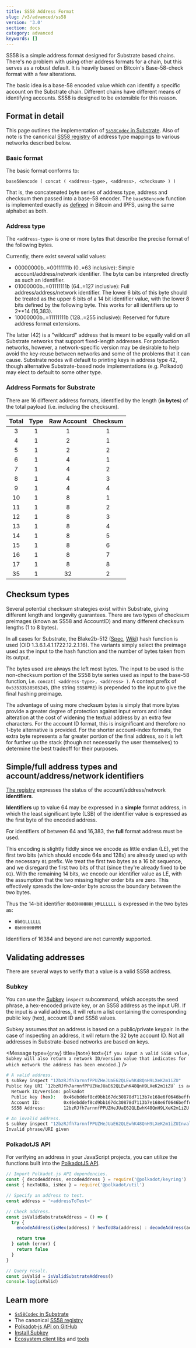 ```yaml
---
title: SS58 Address Format
slug: /v3/advanced/ss58
version: '3.0'
section: docs
category: advanced
keywords: []
---
```


SS58 is a simple address format designed for Substrate based chains.
There's no problem with using other address formats for a chain, but this serves as a robust default.
It is heavily based on Bitcoin's Base-58-check format with a few alterations.

The basic idea is a base-58 encoded value which can identify a specific account on the Substrate chain.
Different chains have different means of identifying accounts.
SS58 is designed to be extensible for this reason.

## Format in detail

This page outlines the implementation of [`Ss58Codec` in Substrate](https://paritytech.github.io/substrate/master/sp_core/crypto/trait.Ss58Codec.html).
Also of note is the canonical [SS58 registry](https://github.com/paritytech/ss58-registry) of address type mappings to various networks described below.

### Basic format

The basic format conforms to:

```text
base58encode ( concat ( <address-type>, <address>, <checksum> ) )
```

That is, the concatenated byte series of address type, address and checksum then passed into a base-58 encoder.
The `base58encode` function is implemented exactly as [defined](https://en.wikipedia.org/wiki/Base58) in Bitcoin and IPFS, using the same alphabet as both.

### Address type

The `<address-type>` is one or more bytes that describe the precise format of the following bytes.

Currently, there exist several valid values:

- 00000000b..=00111111b (0..=63 inclusive): Simple account/address/network identifier.
  The byte can be interpreted directly as such an identifier.
- 01000000b..=01111111b (64..=127 inclusive): Full address/address/network identifier.
  The lower 6 bits of this byte should be treated as the upper 6 bits of a 14 bit identifier value, with the lower 8 bits defined by the following byte.
  This works for all identifiers up to 2\*\*14 (16,383).
- 10000000b..=11111111b (128..=255 inclusive): Reserved for future address format extensions.

The latter (42) is a "wildcard" address that is meant to be equally valid on all Substrate networks that support fixed-length addresses.
For production networks, however, a network-specific version may be desirable to help avoid the key-reuse between networks and some of the problems that it can cause.
Substrate nodes will default to printing keys in address type 42, though alternative Substrate-based node implementations (e.g. Polkadot) may elect to default to some other type.

### Address Formats for Substrate

There are 16 different address formats, identified by the length (**in bytes**) of the total payload (i.e. including the checksum).

| Total | Type | Raw Account | Checksum |
| :---: | :--: | :---------: | :------: |
|   3   |  1   |      1      |    1     |
|   4   |  1   |      2      |    1     |
|   5   |  1   |      2      |    2     |
|   6   |  1   |      4      |    1     |
|   7   |  1   |      4      |    2     |
|   8   |  1   |      4      |    3     |
|   9   |  1   |      4      |    4     |
|  10   |  1   |      8      |    1     |
|  11   |  1   |      8      |    2     |
|  12   |  1   |      8      |    3     |
|  13   |  1   |      8      |    4     |
|  14   |  1   |      8      |    5     |
|  15   |  1   |      8      |    6     |
|  16   |  1   |      8      |    7     |
|  17   |  1   |      8      |    8     |
|  35   |  1   |     32      |    2     |

## Checksum types

Several potential checksum strategies exist within Substrate, giving different length and longevity guarantees.
There are two types of checksum preimages (known as SS58 and AccountID) and many different checksum lengths (1 to 8 bytes).

In all cases for Substrate, the Blake2b-512 ([Spec](https://datatracker.ietf.org/doc/html/rfc7693), [Wiki](<https://en.wikipedia.org/wiki/BLAKE_(hash_function)>)) hash function is used (OID 1.3.6.1.4.1.1722.12.2.1.16).
The variants simply select the preimage used as the input to the hash function and the number of bytes taken from its output.

The bytes used are always the left most bytes.
The input to be used is the non-checksum portion of the SS58 byte series used as input to the base-58 function, i.e. `concat( <address-type>, <address> )`.
A context prefix of `0x53533538505245`, (the string `SS58PRE`) is prepended to the input to give the final hashing preimage.

The advantage of using more checksum bytes is simply that more bytes provide a greater degree of protection against input errors and index alteration at the cost of widening the textual address by an extra few characters.
For the account ID format, this is insignificant and therefore no 1-byte alternative is provided.
For the shorter account-index formats, the extra byte represents a far greater portion of the final address, so it is left for further up the stack (though not necessarily the user themselves) to determine the best tradeoff for their purposes.

## Simple/full address types and account/address/network identifiers

[The registry](https://github.com/paritytech/ss58-registry) expresses the status of the account/address/network **identifiers**.

**Identifiers** up to value 64 may be expressed in a **simple** format address, in which the least significant byte (LSB) of the identifier value is expressed as the first byte of the encoded address.

For identifiers of between 64 and 16,383, the **full** format address must be used.

This encoding is slightly fiddly since we encode as little endian (LE), yet the first two bits (which should encode 64s and 128s) are already used up with the necessary `01` prefix.
We treat the first two bytes as a 16 bit sequence, and we disregard the first two bits of that (since they're already fixed to be `01`).
With the remaining 14 bits, we encode our identifier value as LE, with the assumption that the two missing higher order bits are zero.
This effectively spreads the low-order byte across the boundary between the two bytes.

Thus the 14-bit identifier `0b00HHHHHH_MMLLLLLL` is expressed in the two bytes as:

- `0b01LLLLLL`
- `0bHHHHHHMM`

Identifiers of 16384 and beyond are not currently supported.

## Validating addresses

There are several ways to verify that a value is a valid SS58 address.

### Subkey

You can use the [Subkey](/v3/tools/subkey) `inspect` subcommand, which accepts the seed phrase, a hex-encoded private key, or an SS58 address as the input URI.
If the input is a valid address, it will return a list containing the corresponding public key (hex), account ID and SS58 values.

Subkey assumes that an address is based on a public/private keypair.
In the case of inspecting an address, it will return the 32 byte account ID.
Not all addresses in Substrate-based networks are based on keys.

<Message
  type={`gray`}
  title={`Note`}
  text={`If you input a valid SS58 value, Subkey will also return a network ID/version value
that indicates for which network the address has been encoded.`}
/>

```bash
# A valid address.
$ subkey inspect "12bzRJfh7arnnfPPUZHeJUaE62QLEwhK48QnH9LXeK2m1iZU"
Public Key URI `12bzRJfh7arnnfPPUZHeJUaE62QLEwhK48QnH9LXeK2m1iZU` is account:
  Network ID/version: polkadot
  Public key (hex):   0x46ebddef8cd9bb167dc30878d7113b7e168e6f0646beffd77d69d39bad76b47a
  Account ID:         0x46ebddef8cd9bb167dc30878d7113b7e168e6f0646beffd77d69d39bad76b47a
  SS58 Address:       12bzRJfh7arnnfPPUZHeJUaE62QLEwhK48QnH9LXeK2m1iZU

# An invalid address.
$ subkey inspect "12bzRJfh7arnnfPPUZHeJUaE62QLEwhK48QnH9LXeK2m1iZUInvalidAddress"
Invalid phrase/URI given
```

### PolkadotJS API

For verifying an address in your JavaScript projects, you can utilize the functions built into the [PolkadotJS API](https://polkadot.js.org/docs/api/).

```javascript
// Import Polkadot.js API dependencies.
const { decodeAddress, encodeAddress } = require('@polkadot/keyring')
const { hexToU8a, isHex } = require('@polkadot/util')

// Specify an address to test.
const address = '<addressToTest>'

// Check address.
const isValidSubstrateAddress = () => {
  try {
    encodeAddress(isHex(address) ? hexToU8a(address) : decodeAddress(address))

    return true
  } catch (error) {
    return false
  }
}

// Query result.
const isValid = isValidSubstrateAddress()
console.log(isValid)
```

## Learn more

- [`Ss58Codec` in Substrate](https://paritytech.github.io/substrate/master/sp_core/crypto/trait.Ss58Codec.html)
- The canonical [SS58 registry](https://github.com/paritytech/ss58-registry)
- [Polkadot-js API on GitHub](https://github.com/polkadot-js/api)
- [Install Subkey](/v3/tools/subkey#installation)
- [Ecosystem client
  libs](https://substrate.io/ecosystem/resources/awesome-substrate/#client-libraries) and [tools](https://substrate.io/ecosystem/resources/awesome-substrate/#tools)
